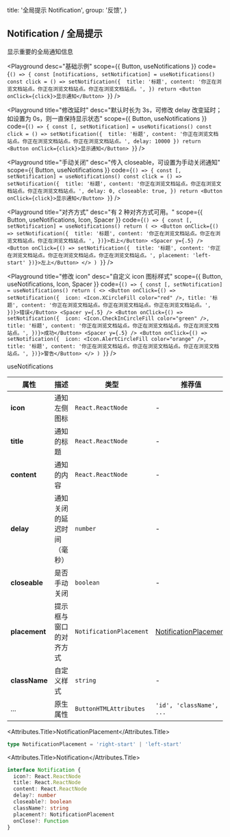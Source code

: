 
  title: '全局提示 Notification',
  group: '反馈',
}

## Notification / 全局提示

显示重要的全局通知信息

<Playground
  desc="基础示例"
  scope={{ Button, useNotifications }}
  code={`
    () => {
      const [notifications, setNotification] = useNotifications()
      const click = () => setNotification({ 
        title: '标题',
        content: '你正在浏览文档站点。你正在浏览文档站点。你正在浏览文档站点。',
      })
      return <Button onClick={click}>显示通知</Button>
    }
  `}
/>

<Playground
  title="修改延时"
  desc="默认时长为 3s，可修改 delay 改变延时；如设置为 0s，则一直保持显示状态"
  scope={{ Button, useNotifications }}
  code={`
() => {
  const [, setNotification] = useNotifications()
  const click = () => setNotification({ 
    title: '标题',
    content: '你正在浏览文档站点。你正在浏览文档站点。你正在浏览文档站点。',
    delay: 10000
  })
  return <Button onClick={click}>显示通知</Button>
}
`}
/>

<Playground
  title="手动关闭"
  desc="传入 closeable，可设置为手动关闭通知"
  scope={{ Button, useNotifications }}
  code={`
() => {
  const [, setNotification] = useNotifications()
  const click = () => setNotification({ 
    title: '标题',
    content: '你正在浏览文档站点。你正在浏览文档站点。你正在浏览文档站点。',
    delay: 0,
    closeable: true,
  })
  return <Button onClick={click}>显示通知</Button>
}
`}
/>

<Playground
  title="对齐方式"
  desc="有 2 种对齐方式可用。"
  scope={{ Button, useNotifications, Icon, Spacer }}
  code={`
() => {
  const [, setNotification] = useNotifications()
  return (
    <>
      <Button onClick={() => setNotification({ 
        title: '标题',
        content: '你正在浏览文档站点。你正在浏览文档站点。你正在浏览文档站点。',
      })}>右上</Button>
      <Spacer y={.5} />
      <Button onClick={() => setNotification({ 
        title: '标题',
        content: '你正在浏览文档站点。你正在浏览文档站点。你正在浏览文档站点。',
        placement: 'left-start'
      })}>左上</Button>
    </>
  )
}
`}
/>

<Playground
  title="修改 icon"
  desc="自定义 icon 图标样式"
  scope={{ Button, useNotifications, Icon, Spacer }}
  code={`
() => {
  const [, setNotification] = useNotifications()
  return (
    <>
      <Button onClick={() => setNotification({ 
        icon: <Icon.XCircleFill color="red" />,
        title: '标题',
        content: '你正在浏览文档站点。你正在浏览文档站点。你正在浏览文档站点。',
      })}>错误</Button>
      <Spacer y={.5} />
      <Button onClick={() => setNotification({ 
        icon: <Icon.CheckInCircleFill color="green" />,
        title: '标题',
        content: '你正在浏览文档站点。你正在浏览文档站点。你正在浏览文档站点。',
      })}>成功</Button>
      <Spacer y={.5} />
      <Button onClick={() => setNotification({ 
        icon: <Icon.AlertCircleFill color="orange" />,
        title: '标题',
        content: '你正在浏览文档站点。你正在浏览文档站点。你正在浏览文档站点。',
      })}>警告</Button>
    </>
  )
}
`}
/>

<Attributes edit="/pages/zh-cn/components/notification.mdx">
<Attributes.Title>useNotifications</Attributes.Title>

| 属性          | 描述                       | 类型                    | 推荐值                                          | 默认          |
| ------------- | -------------------------- | ----------------------- | ----------------------------------------------- | ------------- |
| **icon**      | 通知左侧图标               | `React.ReactNode`       | -                                               | `<Bell/>`     |
| **title**     | 通知的标题                 | `React.ReactNode`       | -                                               | -             |
| **content**   | 通知的内容                 | `React.ReactNode`       | -                                               | -             |
| **delay**     | 通知关闭的延迟时间（毫秒） | `number`                | -                                               | `3000`        |
| **closeable** | 是否手动关闭               | `boolean`               | -                                               | `false`       |
| **placement** | 提示框与窗口的对齐方式     | `NotificationPlacement` | [NotificationPlacement](#notificationPlacement) | `right-start` |
| **className** | 自定义样式                 | `string`                | -                                               | -             |
| ...           | 原生属性                   | `ButtonHTMLAttributes`  | `'id', 'className', ...`                        | -             |

<Attributes.Title>NotificationPlacement</Attributes.Title>

```ts
type NotificationPlacement = 'right-start' | 'left-start'
```

<Attributes.Title>Notification</Attributes.Title>

```ts
interface Notification {
  icon?: React.ReactNode
  title: React.ReactNode
  content: React.ReactNode
  delay?: number
  closeable?: boolean
  className?: string
  placement?: NotificationPlacement
  onClose?: Function
}
```

</Attributes>

